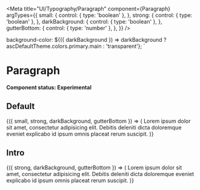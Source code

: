 
<Meta
  title="UI/Typography/Paragraph"
  component={Paragraph}
  argTypes={{
    small: {
      control: { type: 'boolean' },
    },
    strong: {
      control: { type: 'boolean' },
    },
    darkBackground: {
      control: { type: 'boolean' },
    },
    gutterBottom: {
      control: { type: 'number' },
    },
  }}
/>

  background-color: ${({ darkBackground }) =>
    darkBackground ? ascDefaultTheme.colors.primary.main : 'transparent'};
`

# Paragraph

**Component status: Experimental**

## Default

<Canvas>
  <Story
    name="Default"
    args={{
      small: false,
      strong: false,
      darkBackground: false,
      gutterBottom: 0,
    }}
  >
    {({ small, strong, darkBackground, gutterBottom }) => (
      <Container darkBackground={darkBackground}>
        <Paragraph
          small={small}
          strong={strong}
          darkBackground={darkBackground}
          gutterBottom={gutterBottom}
        >
          Lorem ipsum dolor sit amet, consectetur adipisicing elit. Debitis
          deleniti dicta doloremque eveniet explicabo id ipsum omnis placeat
          rerum suscipit.
        </Paragraph>
      </Container>
    )}
  </Story>
</Canvas>

## Intro

<Canvas>
  <Story
    name="Intro"
    args={{ strong: false, darkBackground: false, gutterBottom: 0 }}
  >
    {({ strong, darkBackground, gutterBottom }) => (
      <Container darkBackground={darkBackground}>
        <Paragraph
          intro
          strong={strong}
          darkBackground={darkBackground}
          gutterBottom={gutterBottom}
        >
          Lorem ipsum dolor sit amet, consectetur adipisicing elit. Debitis
          deleniti dicta doloremque eveniet explicabo id ipsum omnis placeat
          rerum suscipit.
        </Paragraph>
      </Container>
    )}
  </Story>
</Canvas>
